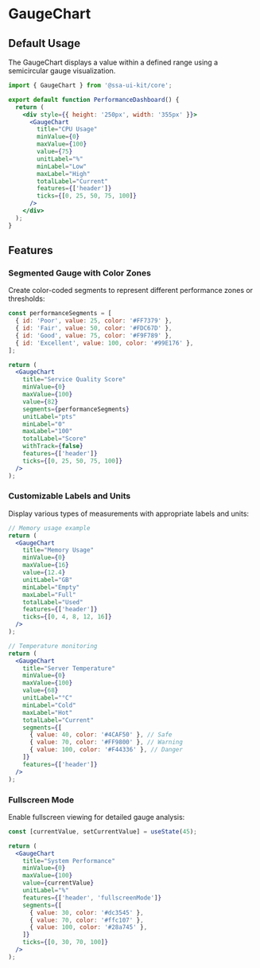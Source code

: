 
<Meta of={GaugeChartStories} />

# GaugeChart

## Default Usage

The GaugeChart displays a value within a defined range using a semicircular gauge visualization.

```jsx
import { GaugeChart } from '@ssa-ui-kit/core';

export default function PerformanceDashboard() {
  return (
    <div style={{ height: '250px', width: '355px' }}>
      <GaugeChart
        title="CPU Usage"
        minValue={0}
        maxValue={100}
        value={75}
        unitLabel="%"
        minLabel="Low"
        maxLabel="High"
        totalLabel="Current"
        features={['header']}
        ticks={[0, 25, 50, 75, 100]}
      />
    </div>
  );
}
```

## Features

### Segmented Gauge with Color Zones

Create color-coded segments to represent different performance zones or thresholds:

```jsx
const performanceSegments = [
  { id: 'Poor', value: 25, color: '#FF7379' },
  { id: 'Fair', value: 50, color: '#FDC67D' },
  { id: 'Good', value: 75, color: '#F9F789' },
  { id: 'Excellent', value: 100, color: '#99E176' },
];

return (
  <GaugeChart
    title="Service Quality Score"
    minValue={0}
    maxValue={100}
    value={82}
    segments={performanceSegments}
    unitLabel="pts"
    minLabel="0"
    maxLabel="100"
    totalLabel="Score"
    withTrack={false}
    features={['header']}
    ticks={[0, 25, 50, 75, 100]}
  />
);
```

### Customizable Labels and Units

Display various types of measurements with appropriate labels and units:

```jsx
// Memory usage example
return (
  <GaugeChart
    title="Memory Usage"
    minValue={0}
    maxValue={16}
    value={12.4}
    unitLabel="GB"
    minLabel="Empty"
    maxLabel="Full"
    totalLabel="Used"
    features={['header']}
    ticks={[0, 4, 8, 12, 16]}
  />
);

// Temperature monitoring
return (
  <GaugeChart
    title="Server Temperature"
    minValue={0}
    maxValue={100}
    value={68}
    unitLabel="°C"
    minLabel="Cold"
    maxLabel="Hot"
    totalLabel="Current"
    segments={[
      { value: 40, color: '#4CAF50' }, // Safe
      { value: 70, color: '#FF9800' }, // Warning
      { value: 100, color: '#F44336' }, // Danger
    ]}
    features={['header']}
  />
);
```

### Fullscreen Mode

Enable fullscreen viewing for detailed gauge analysis:

```jsx
const [currentValue, setCurrentValue] = useState(45);

return (
  <GaugeChart
    title="System Performance"
    minValue={0}
    maxValue={100}
    value={currentValue}
    unitLabel="%"
    features={['header', 'fullscreenMode']}
    segments={[
      { value: 30, color: '#dc3545' },
      { value: 70, color: '#ffc107' },
      { value: 100, color: '#28a745' },
    ]}
    ticks={[0, 30, 70, 100]}
  />
);
```

<Canvas />
<Controls />

<Stories includePrimary={false} />
